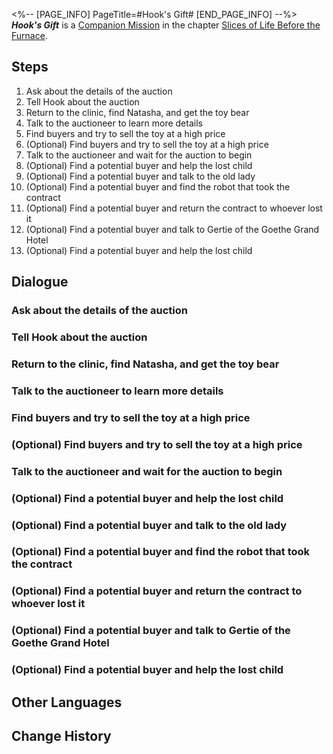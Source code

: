 <%-- [PAGE_INFO]
PageTitle=#Hook's Gift#
[END_PAGE_INFO] --%>
{{Stub|Dialogue.}}
{{Mission Infobox
|id            = 2010901
|title         = 
|image         = <!--Mission Hook's Gift.png-->
|type          = Companion
|event_name    = 
|chapter       = Slices of Life Before the Furnace
|requirements  = 
* [[Companion Mission]] ''[[Hook's Treasure]]'' completed
* [[Trailblaze Mission]] ''[[Soldiers Stay Silent]]'' completed
|summary       = Both Hook and Fersman present their gifts.<br />A heart-warming birthday party, indeed.
|characters    = Auction Staff; Auctioneer; Careless Vagrant; Gemologist; Gertie; Hook; Naive Miner; Natasha; Old Lady With Poor Eyesight; Pensive Miner; Reticent Vagrant; Timid Little Boy; Trailblazer; Weird Man
|startLocation = [[Jarilo-VI]] - [[Boulder Town]]
|world         = Jarilo-VI
|area          = Boulder Town
|prev          = Hook's Treasure
|next          = ???
|rewards       = Trailblaze EXP*350; Stellar Jade*60; Junjun (Profile Picture)*1 { text = Junjun }; Adventure Log*6; Shield (Item)*200; "Underground"*1 { text = "Underground" }; Credit*20,000
}}
'''''Hook's Gift''''' is a [[Companion Mission]] in the chapter [[Slices of Life Before the Furnace]].

==Steps==
# Ask about the details of the auction
# Tell Hook about the auction
# Return to the clinic, find Natasha, and get the toy bear
# Talk to the auctioneer to learn more details
# Find buyers and try to sell the toy at a high price
# (Optional) Find buyers and try to sell the toy at a high price
# Talk to the auctioneer and wait for the auction to begin
# (Optional) Find a potential buyer and help the lost child
# (Optional) Find a potential buyer and talk to the old lady
# (Optional) Find a potential buyer and find the robot that took the contract
# (Optional) Find a potential buyer and return the contract to whoever lost it
# (Optional) Find a potential buyer and talk to Gertie of the Goethe Grand Hotel
# (Optional) Find a potential buyer and help the lost child

<!--
==Gameplay Notes==

--><!--
==Trial Character==

-->
==Dialogue==
{{Stub Dialogue}}
{{Dialogue Start}}
:{{tx}}
{{Dialogue End}}

===Ask about the details of the auction===
{{Mission Description|type=companion|location=Boulder Town|update|You're informed that an auction will be held by the "Wildfire" in the underworld.<br />For more details, you need to consult the auction staff in Boulder Town. Go there if you're interested.}}
{{Dialogue Start}}
:{{tx}}
{{Dialogue End}}

===Tell Hook about the auction===
{{Mission Description|type=companion|location=Boulder Town|update|You didn't expect to find a probe for the vein detector at this auction. This is a great gift, so you decide to tell Hook about it.<br />Now you can sell the toy bear "Junjun" and buy a perfect gift. Great!}}
{{Dialogue Start}}
:{{tx}}
{{Dialogue End}}

===Return to the clinic, find Natasha, and get the toy bear===
{{Mission Description|type=companion|location=Boulder Town|update|To get "Junjun," you have to return to the clinic. Maybe Natasha will teach Hook another lesson.<br />But an auction is much safer than the Fragmentum, so Natasha might agree to let you go. Wait, perhaps you shouldn't reveal the truth to her...}}
{{Dialogue Start}}
:{{tx}}
{{Dialogue End}}

===Talk to the auctioneer to learn more details===
{{Mission Description|type=companion|location=Robot Settlement|update|To sell "Junjun" at a good price, you need to figure out the rules of this auction. Asking the auctioneer is a wise choice.<br />After all, you need to register this toy bear, and preparation is necessary if you want a decent result.}}
{{Dialogue Start}}
:{{tx}}
{{Dialogue End}}

===Find buyers and try to sell the toy at a high price===
{{Mission Description|type=companion|location=<!--to be added-->|update|The more buyers who participate in the auction, the higher the bidding price of "Junjun." You don't know the plans of the buyers present, but the more, the merrier.<br />Everybody here will know that the cute toy bear "Junjun" will be auctioned today!}}
{{Dialogue Start}}
:{{tx}}
{{Dialogue End}}

===(Optional) Find buyers and try to sell the toy at a high price===
{{Dialogue Start}}
:{{tx}}
{{Dialogue End}}

===Talk to the auctioneer and wait for the auction to begin===
{{Mission Description|type=companion|location=Robot Settlement|update|Every possible buyer at the auction can help you sell "Junjun" at a high price. Once you're ready, find the auctioneer and wait for the auction to begin.<br />Keep looking and searching, because everyone here might become a fan of "Junjun."}}
{{Dialogue Start}}
:{{tx}}
{{Dialogue End}}

===(Optional) Find a potential buyer and help the lost child===
{{Mission Description|type=companion|location=Robot Settlement|update|It's crowded at the auction, and criminals might seize this opportunity to wreak havoc. Of course, the Moles will not stand by idly.<br />What have these bad guys done? ...Robbing a kid? Hey, stop!}}
{{Dialogue Start}}
:{{tx}}
{{Dialogue End}}

===(Optional) Find a potential buyer and talk to the old lady===
{{Mission Description|type=companion|location=Robot Settlement|update|As someone with a high sense of responsibility, you need to be sure that the old lady has found her grandson.<br />Perhaps she will buy "Junjun" out of joy... This sounds unrealistic, but who knows?}}
{{Dialogue Start}}
:{{tx}}
{{Dialogue End}}

===(Optional) Find a potential buyer and find the robot that took the contract===
{{Mission Description|type=companion|location=Robot Settlement|update|The robots in this world are even smarter than humans, and one of them stole a commodity contract.<br />There is a suspicious robot in this machine graveyard. You're pretty sure you can identify it in an ocean of similar robots... if you're lucky!}}
{{Dialogue Start}}
:{{tx}}
{{Dialogue End}}

===(Optional) Find a potential buyer and return the contract to whoever lost it===
{{Mission Description|type=companion|location=Robot Settlement|update|You find a name on the contract... Is he the poor soul whose contract was stolen by this robot? You'd better find him.<br />If you return this contract to him, maybe he'll participate in the auction for "Junjun." This sounds scheming, but maybe it will work!}}
{{Dialogue Start}}
:{{tx}}
{{Dialogue End}}

===(Optional) Find a potential buyer and talk to Gertie of the Goethe Grand Hotel===
{{Mission Description|type=companion|location=Boulder Town|update|You heard that Aunt Gertie was going to buy a toy, but she returned to Boulder Town because she found nothing attractive. This is your chance!<br />You're going to tell Gertie that "Junjun" is being auctioned, and she's not going to want to miss out!}}
{{Dialogue Start}}
:{{tx}}
{{Dialogue End}}

===(Optional) Find a potential buyer and help the lost child===
{{Mission Description|type=companion|location=Robot Settlement|update|It's crowded at the auction, and criminals might seize this opportunity to wreak havoc. Of course, the Moles will not stand by idly.<br />What have these bad guys done? ...Robbing a kid? Hey, stop!}}
{{Dialogue Start}}
:{{tx}}
{{Dialogue End}}

==Other Languages==
{{Other Languages
|en   = Hook's Gift
|zhs  = 虎克的礼物
|zht  = 虎克的禮物
|ja   = フックの贈り物
|ko   = 후크의 선물
|es   = El regalo de Hook
|fr   = Le cadeau de Hook
|ru   = Подарок Хук
|th   = ของขวัญของ Hook
|vi   = Món Quà Của Hook
|de   = Hooks Geschenk
|id   = Hadiah Hook
|pt   = Presente da Hook
}}

==Change History==
{{Change History|1.0}}

